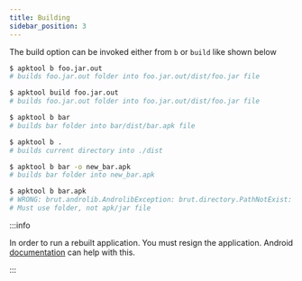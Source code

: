 ```yaml
---
title: Building
sidebar_position: 3
---
```


The build option can be invoked either from <code>b</code> or <code>build</code> like shown below

```bash
$ apktool b foo.jar.out
# builds foo.jar.out folder into foo.jar.out/dist/foo.jar file

$ apktool build foo.jar.out
# builds foo.jar.out folder into foo.jar.out/dist/foo.jar file

$ apktool b bar
# builds bar folder into bar/dist/bar.apk file

$ apktool b .
# builds current directory into ./dist

$ apktool b bar -o new_bar.apk
# builds bar folder into new_bar.apk

$ apktool b bar.apk
# WRONG: brut.androlib.AndrolibException: brut.directory.PathNotExist: apktool.yml
# Must use folder, not apk/jar file
```

:::info

In order to run a rebuilt application. You must resign the application.
Android [documentation](https://developer.android.com/tools/publishing/app-signing.html#signing-manually) can help with this.

:::
